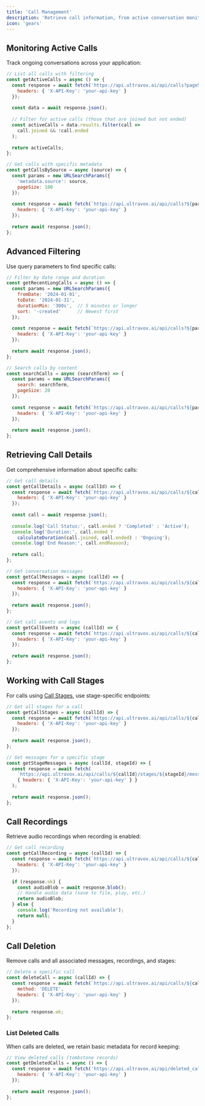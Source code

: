 ```yaml
---
title: 'Call Management'
description: 'Retrieve call information, from active conversation monitoring to historical data analysis and cleanup.'
icon: 'gears'
---
```


## Monitoring Active Calls

Track ongoing conversations across your application:

```js
// List all calls with filtering
const getActiveCalls = async () => {
  const response = await fetch('https://api.ultravox.ai/api/calls?pageSize=50', {
    headers: { 'X-API-Key': 'your-api-key' }
  });
  
  const data = await response.json();
  
  // Filter for active calls (those that are joined but not ended)
  const activeCalls = data.results.filter(call => 
    call.joined && !call.ended
  );
  
  return activeCalls;
};

// Get calls with specific metadata
const getCallsBySource = async (source) => {
  const params = new URLSearchParams({
    'metadata.source': source,
    pageSize: 100
  });
  
  const response = await fetch(`https://api.ultravox.ai/api/calls?${params}`, {
    headers: { 'X-API-Key': 'your-api-key' }
  });
  
  return await response.json();
};
```

## Advanced Filtering

Use query parameters to find specific calls:

```js
// Filter by date range and duration
const getRecentLongCalls = async () => {
  const params = new URLSearchParams({
    fromDate: '2024-01-01',
    toDate: '2024-01-31',
    durationMin: '300s',  // 5 minutes or longer
    sort: '-created'      // Newest first
  });
  
  const response = await fetch(`https://api.ultravox.ai/api/calls?${params}`, {
    headers: { 'X-API-Key': 'your-api-key' }
  });
  
  return await response.json();
};

// Search calls by content
const searchCalls = async (searchTerm) => {
  const params = new URLSearchParams({
    search: searchTerm,
    pageSize: 20
  });
  
  const response = await fetch(`https://api.ultravox.ai/api/calls?${params}`, {
    headers: { 'X-API-Key': 'your-api-key' }
  });
  
  return await response.json();
};
```

## Retrieving Call Details

Get comprehensive information about specific calls:

```js
// Get call details
const getCallDetails = async (callId) => {
  const response = await fetch(`https://api.ultravox.ai/api/calls/${callId}`, {
    headers: { 'X-API-Key': 'your-api-key' }
  });
  
  const call = await response.json();
  
  console.log('Call Status:', call.ended ? 'Completed' : 'Active');
  console.log('Duration:', call.ended ? 
    calculateDuration(call.joined, call.ended) : 'Ongoing');
  console.log('End Reason:', call.endReason);
  
  return call;
};

// Get conversation messages
const getCallMessages = async (callId) => {
  const response = await fetch(`https://api.ultravox.ai/api/calls/${callId}/messages`, {
    headers: { 'X-API-Key': 'your-api-key' }
  });
  
  return await response.json();
};

// Get call events and logs
const getCallEvents = async (callId) => {
  const response = await fetch(`https://api.ultravox.ai/api/calls/${callId}/events`, {
    headers: { 'X-API-Key': 'your-api-key' }
  });
  
  return await response.json();
};
```

## Working with Call Stages

For calls using [Call Stages](/agents/call-stages), use stage-specific endpoints:

```js
// Get all stages for a call
const getCallStages = async (callId) => {
  const response = await fetch(`https://api.ultravox.ai/api/calls/${callId}/stages`, {
    headers: { 'X-API-Key': 'your-api-key' }
  });
  
  return await response.json();
};

// Get messages for a specific stage
const getStageMessages = async (callId, stageId) => {
  const response = await fetch(
    `https://api.ultravox.ai/api/calls/${callId}/stages/${stageId}/messages`,
    { headers: { 'X-API-Key': 'your-api-key' } }
  );
  
  return await response.json();
};
```

## Call Recordings

Retrieve audio recordings when recording is enabled:

```js
// Get call recording
const getCallRecording = async (callId) => {
  const response = await fetch(`https://api.ultravox.ai/api/calls/${callId}/recording`, {
    headers: { 'X-API-Key': 'your-api-key' }
  });
  
  if (response.ok) {
    const audioBlob = await response.blob();
    // Handle audio data (save to file, play, etc.)
    return audioBlob;
  } else {
    console.log('Recording not available');
    return null;
  }
};
```

## Call Deletion

Remove calls and all associated messages, recordings, and stages:

```js
// Delete a specific call
const deleteCall = async (callId) => {
  const response = await fetch(`https://api.ultravox.ai/api/calls/${callId}`, {
    method: 'DELETE',
    headers: { 'X-API-Key': 'your-api-key' }
  });
  
  return response.ok;
};
```

### List Deleted Calls

When calls are deleted, we retain basic metadata for record keeping:

```js
// View deleted calls (tombstone records)
const getDeletedCalls = async () => {
  const response = await fetch('https://api.ultravox.ai/api/deleted_calls', {
    headers: { 'X-API-Key': 'your-api-key' }
  });
  
  return await response.json();
};
```
